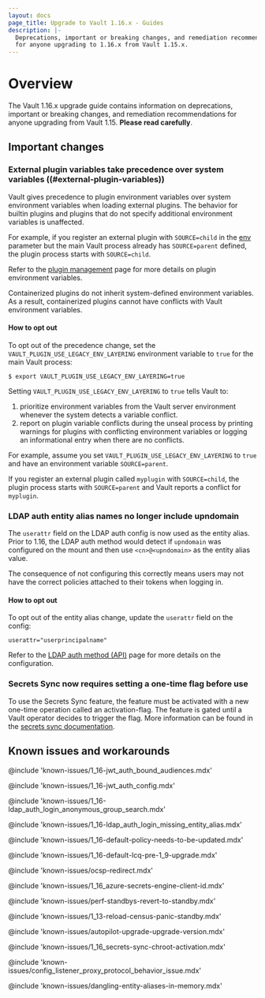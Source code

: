 ```yaml
---
layout: docs
page_title: Upgrade to Vault 1.16.x - Guides
description: |-
  Deprecations, important or breaking changes, and remediation recommendations
  for anyone upgrading to 1.16.x from Vault 1.15.x.
---
```


# Overview

The Vault 1.16.x upgrade guide contains information on deprecations, important
or breaking changes, and remediation recommendations for anyone upgrading from
Vault 1.15. **Please read carefully**.

## Important changes

### External plugin variables take precedence over system variables ((#external-plugin-variables))

Vault gives precedence to plugin environment variables over system environment
variables when loading external plugins. The behavior for builtin plugins and
plugins that do not specify additional environment variables is unaffected.

For example, if you register an external plugin with `SOURCE=child` in the
[env](/vault/api-docs/system/plugins-catalog#env) parameter but the main Vault
process already has `SOURCE=parent` defined, the plugin process starts
with `SOURCE=child`.

Refer to the [plugin management](/vault/docs/plugins/plugin-management) page for
more details on plugin environment variables.

<Highlight title="Avoid conflicts with containerized plugins">

  Containerized plugins do not inherit system-defined environment variables. As
  a result, containerized plugins cannot have conflicts with Vault environment
  variables.

</Highlight>

#### How to opt out

To opt out of the precedence change, set the
`VAULT_PLUGIN_USE_LEGACY_ENV_LAYERING` environment variable to `true` for the
main Vault process:

```shell-session
$ export VAULT_PLUGIN_USE_LEGACY_ENV_LAYERING=true
```

Setting `VAULT_PLUGIN_USE_LEGACY_ENV_LAYERING` to `true` tells Vault to:

1. prioritize environment variables from the Vault server environment whenever
   the system detects a variable conflict.
1. report on plugin variable conflicts during the unseal process by printing
   warnings for plugins with conflicting environment variables or logging an
   informational entry when there are no conflicts.

For example, assume you set `VAULT_PLUGIN_USE_LEGACY_ENV_LAYERING` to `true`
and have an environment variable `SOURCE=parent`.

If you register an external plugin called `myplugin` with `SOURCE=child`, the
plugin process starts with `SOURCE=parent` and Vault reports a conflict for
`myplugin`.

### LDAP auth entity alias names no longer include upndomain

The `userattr` field on the LDAP auth config is now used as the entity alias.
Prior to 1.16, the LDAP auth method would detect if `upndomain` was configured
on the mount and then use `<cn>@<upndomain>` as the entity alias value.

The consequence of not configuring this correctly means users may not have the
correct policies attached to their tokens when logging in.

#### How to opt out

To opt out of the entity alias change, update the `userattr` field on the config:

```
userattr="userprincipalname"
```

Refer to the [LDAP auth method (API)](/vault/api-docs/auth/ldap) page for
more details on the configuration.

### Secrets Sync now requires setting a one-time flag before use

To use the Secrets Sync feature, the feature must be activated with a new one-time
operation called an activation-flag. The feature is gated until a Vault operator
decides to trigger the flag. More information can be found in the
[secrets sync documentation](/vault/docs/sync#activating-the-feature).

## Known issues and workarounds

@include 'known-issues/1_16-jwt_auth_bound_audiences.mdx'

@include 'known-issues/1_16-jwt_auth_config.mdx'

@include 'known-issues/1_16-ldap_auth_login_anonymous_group_search.mdx'

@include 'known-issues/1_16-ldap_auth_login_missing_entity_alias.mdx'

@include 'known-issues/1_16-default-policy-needs-to-be-updated.mdx'

@include 'known-issues/1_16-default-lcq-pre-1_9-upgrade.mdx'

@include 'known-issues/ocsp-redirect.mdx'

@include 'known-issues/1_16_azure-secrets-engine-client-id.mdx'

@include 'known-issues/perf-standbys-revert-to-standby.mdx'

@include 'known-issues/1_13-reload-census-panic-standby.mdx'

@include 'known-issues/autopilot-upgrade-upgrade-version.mdx'

@include 'known-issues/1_16_secrets-sync-chroot-activation.mdx'

@include 'known-issues/config_listener_proxy_protocol_behavior_issue.mdx'

@include 'known-issues/dangling-entity-aliases-in-memory.mdx'
